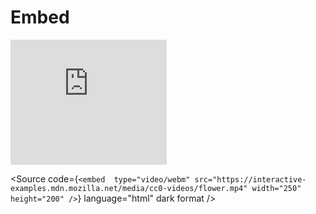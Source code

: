 
<Meta title="Atoms/Multimedia/Embed" />

# Embed

<Unstyled>
  <embed 
    type="video/webm"
    src="https://interactive-examples.mdn.mozilla.net/media/cc0-videos/flower.mp4"
    width="250"
    height="200"
  />
</Unstyled>

<Source
  code={`
    <embed 
      type="video/webm"
      src="https://interactive-examples.mdn.mozilla.net/media/cc0-videos/flower.mp4"
      width="250"
      height="200"
    />
  `}
  language="html"
  dark
  format
/>